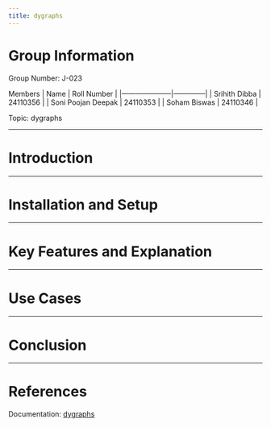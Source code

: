 ```yaml
---
title: dygraphs
---
```


# Group Information

Group Number: J-023

Members
|        Name         | Roll Number  |
|---------------------|--------------|
|    Srihith Dibba    |   24110356   |
| Soni Poojan Deepak  |   24110353   |
|    Soham Biswas     |   24110346   |

Topic: dygraphs

---

# Introduction

---

# Installation and Setup

---

# Key Features and Explanation

---

# Use Cases

---

# Conclusion

---

# References

Documentation: [dygraphs](https://dygraphs.com/options.html)
